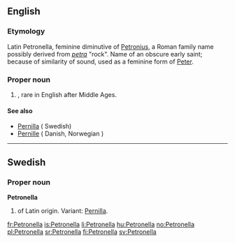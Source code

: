 ==English==

===Etymology===
Latin Petronella, feminine diminutive of [[Petronius]], a Roman family name possibly derived from ''[[petra]]'' "rock". Name of an obscure early saint; because of similarity of sound, used as a feminine form of [[Peter]].

===Proper noun===
{{en-proper noun}}

# {{given name|female|from=Latin}}, rare in English after Middle Ages.

====See also====
* [[Pernilla]] ( Swedish)
* [[Pernille]]  ( Danish, Norwegian )

----

==Swedish==

===Proper noun===
'''Petronella'''

# {{given name|female|lang=sv}} of Latin origin. Variant: [[Pernilla]].

[[fr:Petronella]]
[[is:Petronella]]
[[li:Petronella]]
[[hu:Petronella]]
[[no:Petronella]]
[[pl:Petronella]]
[[sr:Petronella]]
[[fi:Petronella]]
[[sv:Petronella]]